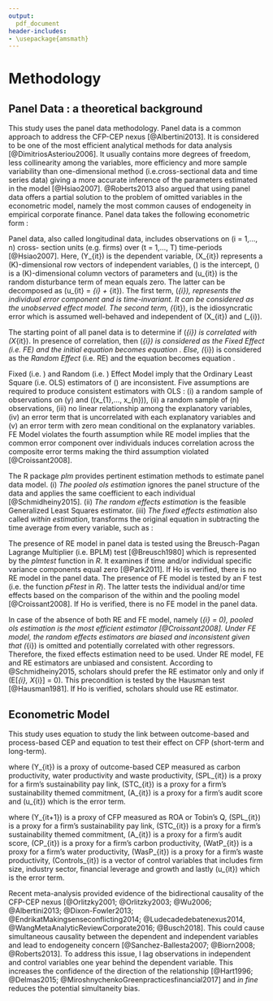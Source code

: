 ```yaml
---
output:
  pdf_document
header-includes:
- \usepackage{amsmath}
---
```


# Methodology {#Methodology}

## Panel Data : a theoretical background

This study uses the panel data methodology. Panel data is a common approach to address the CFP-CEP nexus [@Albertini2013]. It is considered to be one of the most efficient analytical methods for data analysis [@DimitriosAsteriou2006]. It usually contains more degrees of freedom, less collinearity among the variables, more efficiency and more sample variability than one-dimensional method (i.e.cross-sectional data and time series data) giving a more accurate inference of the parameters estimated in the model [@Hsiao2007]. @Roberts2013 also argued that using panel data offers a partial solution to the problem of omitted variables in the econometric model, namely the most common causes of endogeneity in empirical corporate finance. Panel data takes the following econometric form :  

\begin{equation}
\centering
Y_{it} = \alpha + \beta X_{it} + u_{it} 
\label{PanelData}
\end{equation}

Panel data, also called longitudinal data, includes observations on \(i = 1,..., n\) cross- section units (e.g. firms) over \(t = 1,..., T\) time-periods [@Hsiao2007]. Here, \(Y_{it}\) is the dependent variable, \(X_{it}\) represents a \(K\)-dimensional row vectors of independent variables, \(\alpha\) is the intercept, \(\beta\) is a \(K\)-dimensional column vectors of parameters and \(u_{it}\) is the random disturbance term of mean equals zero. The latter can be decomposed as \(u_{it} = \mu_{i} + \epsilon_{it}\). The first term, \(\mu_{i}\), represents the individual error component and is time-invariant. It can be considered as the unobserved effect model. The second term, \(\epsilon_{it}\), is the idiosyncratic error which is assumed well-behaved and independent of \(X_{it}\) and \(\mu_{i}\).  

The starting point of all panel data is to determine if \(\mu_{i}\) is correlated with \(X_{it}\). In presence of correlation, then \(\mu_{i}\) is considered as the *Fixed Effect* (i.e. FE) and the initial equation \ref{PanelData} becomes equation \ref{Fixed}. Else, \(\mu_{i}\) is considered as the *Random Effect* (i.e. RE) and the equation \ref{PanelData} becomes equation \ref{Random}.

\begin{equation}
\centering
Y_{it} = (\alpha + \mu{i}) + \beta X_{it} + \epsilon_{it} 
\label{Fixed}
\end{equation}

\begin{equation}
\centering
Y_{it} = \alpha + \beta X_{it} + (\epsilon_{it} + \mu{i})
\label{Random}
\end{equation}

\newpage
Fixed (i.e. \autoref{Fixed}) and Random (i.e. \autoref{Random}) Effect Model imply that the Ordinary Least Square (i.e. OLS) estimators of \(\beta\) are inconsistent. Five assumptions are required to produce consistent estimators with OLS : (i) a random sample of observations on \(y\) and \((x_{1},..., x_{n})\), (ii) a random sample of \(n\) observations, (iii) no linear relationship among the explanatory variables, (iv) an error term that is uncorrelated with each explanatory variables and (v) an error term with zero mean conditional on the explanatory variables. FE Model violates the fourth assumption while RE model implies that the common error component over individuals induces correlation across the composite error terms making the third assumption violated [@Croissant2008]. 

The R package *plm* provides pertinent estimation methods to estimate panel data model. (i) *The pooled ols estimation* ignores the panel structure of the data and applies the same coefficient to each individual [@Schmidheiny2015]. (ii) *The random effects estimation* is the feasible  Generalized  Least Squares estimator. (iii) *The fixed effects estimation* also called *within estimation*, transforms the original equation \ref{PanelData} in subtracting the time average from every variable, such as :

\begin{equation}
\centering
Y_{it} - \bar{Y}_{i} = \beta (X_{itk} - \bar{X}_{ik}) + (u_{it} - \bar{u}_{i})
\label{FixedEffectsEstimation}
\end{equation}

The presence of RE model in panel data is tested using the Breusch-Pagan Lagrange Multiplier (i.e. BPLM) test [@Breusch1980] which is represented by the *plmtest* function in *R*. It examines if time and/or individual specific variance components equal zero [@Park2011]. If Ho is verified, there is no RE model in the panel data. The presence of FE model is tested by an F test (i.e. the function *pFtest* in *R*). The latter tests the individual and/or time effects based on the comparison of the within and the pooling model [@Croissant2008]. If Ho is verified, there is no FE model in the panel data.

In case of the absence of both RE and FE model, namely \(\mu_{i} = 0\), pooled ols estimation is the most efficient estimator [@Croissant2008]. Under FE model, the random effects estimators are biased and inconsistent given that \(\mu_{i}\) is omitted and potentially correlated with other regressors. Therefore, the fixed effects estimation need to be used. Under RE model, FE and RE estimators are unbiased and consistent. According to @Schmidheiny2015, scholars should prefer the RE estimator only and only if \(E[\mu_{i}, X_{i}] = 0\). This precondition is tested by the Hausman test [@Hausman1981]. If Ho is verified, scholars should use RE estimator.

## Econometric Model

This study uses equation \ref{CEP} to study the link between outcome-based and process-based CEP and equation \ref{EconometricModel} to test their effect on CFP (short-term and long-term). 


\begin{equation}
\centering
Y_{it} = \alpha + \beta_{1} SPL_{it} + \beta_{2} STC_{it} + \beta_{3} A_{it} + u_{it}
\label{CEP}
\end{equation}

where \(Y_{it}\) is a proxy of outcome-based CEP measured as carbon productivity, water productivity and waste productivity, \(SPL_{it}\) is a proxy for a firm's sustainability pay link, \(STC_{it}\) is a proxy for a firm's sustainability themed commitment, \(A_{it}\) is a proxy for a firm's audit score and \(u_{it}\) which is the error term.


\begin{equation}
\centering
\begin{aligned}
Y_{it+1} & = & \alpha + \beta_{1} SPL_{it} \\
&& + { } \beta_{2} STC_{it} + \beta_{3} A_{it} \\
&& + { } \beta_{4} CaP_{it} + \beta_{5} WatP_{it} \\
&& + { } \beta_{6} WastP_{it} + Controls_{it} \\ 
&& + { } u_{it}
\label{EconometricModel}
\end{aligned}
\end{equation}


where \(Y_{it+1}\) is a proxy of CFP measured as ROA or Tobin's Q, \(SPL_{it}\) is a proxy for a firm's sustainability pay link, \(STC_{it}\) is a proxy for a firm's sustainability themed commitment, \(A_{it}\) is a proxy for a firm's audit score, \(CP_{it}\) is a proxy for a firm's carbon productivity, \(WatP_{it}\) is a proxy for a firm's water productivity, \(WasP_{it}\) is a proxy for a firm's waste productivity, \(Controls_{it}\) is a vector of control variables that includes firm size, industry sector, financial leverage and growth and lastly \(u_{it}\) which is the error term.

Recent meta-analysis provided evidence of the bidirectional causality of the CFP-CEP nexus [@Orlitzky2001; @Orlitzky2003; @Wu2006; @Albertini2013; @Dixon-Fowler2013; @EndrikatMakingsenseconflicting2014; @Ludecadedebatenexus2014, @WangMetaAnalyticReviewCorporate2016; @Busch2018]. This could cause simultaneous causality between the dependent and independent variables and lead to endogeneity concern [@Sanchez-Ballesta2007; @Biorn2008; @Roberts2013]. To address this issue, I lag observations in independent and control variables one year behind the dependent variable. This increases the confidence of the direction of the relationship [@Hart1996; @Delmas2015; @MiroshnychenkoGreenpracticesfinancial2017] and *in fine* reduces the potential simultaneity bias. 


